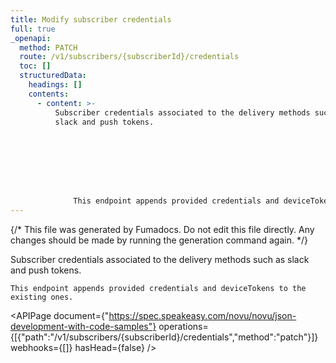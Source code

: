 ```yaml
---
title: Modify subscriber credentials
full: true
_openapi:
  method: PATCH
  route: /v1/subscribers/{subscriberId}/credentials
  toc: []
  structuredData:
    headings: []
    contents:
      - content: >-
          Subscriber credentials associated to the delivery methods such as
          slack and push tokens.








              This endpoint appends provided credentials and deviceTokens to the existing ones.
---
```


{/* This file was generated by Fumadocs. Do not edit this file directly. Any changes should be made by running the generation command again. */}

Subscriber credentials associated to the delivery methods such as slack and push tokens.








    This endpoint appends provided credentials and deviceTokens to the existing ones.

<APIPage document={"https://spec.speakeasy.com/novu/novu/json-development-with-code-samples"} operations={[{"path":"/v1/subscribers/{subscriberId}/credentials","method":"patch"}]} webhooks={[]} hasHead={false} />